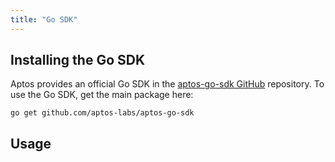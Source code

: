 ```yaml
---
title: "Go SDK"
---
```


## Installing the Go SDK

Aptos provides an official Go SDK in
the [aptos-go-sdk GitHub](https://github.com/aptos-labs/aptos-go-sdk) repository.
To use the Go SDK, get the main package here:


```shellscript
go get github.com/aptos-labs/aptos-go-sdk
```

## Usage

<CardGrid>
  <LinkCard href="/build/sdks/go-sdk/fetch-data-via-sdk" title="Fetching Data" description="Learn how to fetch data with the Go SDK" />

  <LinkCard href="/build/sdks/go-sdk/building-transactions" title="Submitting Transactions" description="Learn how to submit transactions with the Go SDK" />

  <LinkCard href="/build/sdks/go-sdk/go-examples" title="Examples" description="Explore Go examples provided in the SDK" />
</CardGrid>
